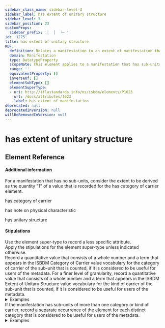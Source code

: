 ```yaml
---
sidebar_class_name: sidebar-level-3
sidebar_label: has extent of unitary structure
sidebar_level: 3
sidebar_position: 23
customProps:
  sidebar_prefix: '│  │  └─ '
id: '1275'
title: has extent of unitary structure
RDF:
  definition: Relates a manifestation to an extent of manifestation that is the number of sub-units of the same category of carrier of the manifestation.
  domain: Manifestation
  type: DatatypeProperty
  scopeNote: This element applies to a manifestation that has sub-units.
  range: ''
  equivalentProperty: []
  inverseOf: []
  elementSubType: []
  elementSuperType:
  - uri: http://iflastandards.info/ns/isbdm/elements/P1023
    url: /docs/attributes/1023
    label: has extent of manifestation
deprecated: null
deprecatedInVersion: null
willBeRemovedInVersion: null
---
```

# has extent of unitary structure

## Element Reference
<ElementReference frontMatter={frontMatter} />

#### Additional information

<div className="guid">
For a manifestation that has no sub-units, consider the extent to be derived as the quantity "1" of a value that is recorded for the <InLink href="/docs/attributes/1022">has category of carrier</InLink> element.
</div>

<SeeAlso><InLink href="/docs/attributes/1022">has category of carrier</InLink></SeeAlso>

<SeeAlso><InLink href="/docs/notes/1284">has note on physical characteristic</InLink></SeeAlso>

<SeeAlso><InLink href="/docs/attributes/1262">has unitary structure</InLink></SeeAlso>

#### Stipulations

<div className="stip">
  Use the element super-type to record a less specific attribute.
</div>

<div className="stip">
  Apply the stipulations for the element super-type unless indicated otherwise.
</div>

<div className="stip">
  Record a quantitative value that consists of a whole number and a term that appears in the <InLink href="/docs/ves/1022">ISBDM Category of Carrier value vocabulary</InLink> for the category of carrier of the sub-unit that is counted, if it is considered to be useful for users of the metadata.
  For a finer level of granularity, record a quantitative value that consists of a whole number and a term that appears in the <InLink href="/docs/ves/1275">ISBDM Extent of Unitary Structure value vocabulary</InLink> for the kind of carrier of the sub-unit that is counted, if it is considered to be useful for users of the metadata.
  
  <details>
  <summary>Examples</summary>
  
  | Property | Value |
  |:---------|:------|
  | has extent of unitary structure | "3 sheets" |
  
  *[Full example: <InLink href="/docs/fullex/fx029">Burleska pro klarinet a klavír (1945-03-26; Vostřák, Zbyněk; sheet)</InLink>.]*
  <hr />
  
  | Property | Value |
  |:---------|:------|
  | has extent of unitary structure | "12 audiocassettes" |
  
  *[Full example: <InLink href="/docs/fullex/fx018">Harry Potter and the goblet of fire (2000; Listening Library; audiocassette)</InLink>.]*
  <hr />
  
  | Property | Value |
  |:---------|:------|
  | has extent of unitary structure | "3 volumes" |
  
  *[Full example: <InLink href="/docs/fullex/fx053">Emma (1815; John Murray; volume)</InLink>.]*
  </details>
</div>

<div className="stip">
  If the manifestation has sub-units of more than one category or kind of carrier, record a separate occurrence of the element for each distinct category that is considered to be useful for users of the metadata.
  
  <details>
  <summary>Examples</summary>
  
  | Property | Value |
  |:---------|:------|
  | has extent of unitary structure | "2 videodiscs" |
  | has extent of unitary structure | "1 volume" |
  
  *[Full example: <InLink href="/docs/fullex/fx010">Einstein on the beach (2016; Opus Arte; videodisc; DVD)</InLink>.]*
  <hr />
  
  | Property | Value |
  |:---------|:------|
  | has extent of unitary structure | "2 audio discs" |
  | has extent of unitary structure | "1 volume" |
  
  *[Full example: <InLink href="/docs/fullex/fx049">Revolver (2022; Apple Corps Limited; audio disc; 2 CD edition)</InLink>.]*
  </details>
</div>
